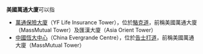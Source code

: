 '''美國萬通大廈'''可以指

*[[萬通保險大廈|萬通保險大廈]]（YF Life Insurance Tower），位於[[駱克道|駱克道]]，前稱美國萬通大廈（MassMutual Tower）及匯漢大廈（Asia Orient Tower）
*[[中國恆大中心|中國恆大中心]]（China Evergrande Centre），位於[[告士打道|告士打道]]，前稱美國萬通大廈（MassMutual Tower）

{{Disambiguation|美|cat=六字消歧义}}